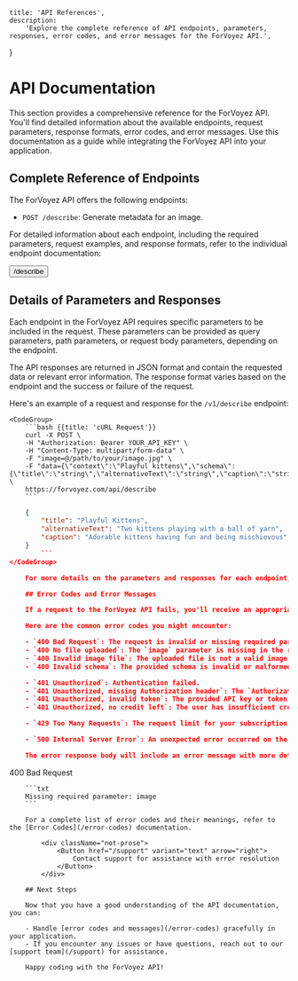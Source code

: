 
    title: 'API References',
    description:
        'Explore the complete reference of API endpoints, parameters, responses, error codes, and error messages for the ForVoyez API.',
}

# API Documentation

This section provides a comprehensive reference for the ForVoyez API. You'll find detailed information about the available endpoints, request parameters, response formats, error codes, and error messages. Use this documentation as a guide while integrating the ForVoyez API into your application.

## Complete Reference of Endpoints

The ForVoyez API offers the following endpoints:

- `POST /describe`: Generate metadata for an image.

For detailed information about each endpoint, including the required parameters, request examples, and response formats, refer to the individual endpoint documentation:

<div className="not-prose">
    <Button href="/describe" variant="text" arrow="right">
        /describe
    </Button>
</div>

## Details of Parameters and Responses

Each endpoint in the ForVoyez API requires specific parameters to be included in the request. These parameters can be provided as query parameters, path parameters, or request body parameters, depending on the endpoint.

The API responses are returned in JSON format and contain the requested data or relevant error information. The response format varies based on the endpoint and the success or failure of the request.

Here's an example of a request and response for the `/v1/describe` endpoint:

    <CodeGroup>
        ```bash {{title: 'cURL Request'}}
        curl -X POST \
        -H "Authorization: Bearer YOUR_API_KEY" \
        -H "Content-Type: multipart/form-data" \
        -F "image=@/path/to/your/image.jpg" \
        -F "data={\"context\":\"Playful kittens\",\"schema\":{\"title\":\"string\",\"alternativeText\":\"string\",\"caption\":\"string\"}}" \
        https://forvoyez.com/api/describe
        ```

```json {{ title: 'JSON Response' }}
    {
        "title": "Playful Kittens",
        "alternativeText": "Two kittens playing with a ball of yarn",
        "caption": "Adorable kittens having fun and being mischievous"
    }
        ```
</CodeGroup>

    For more details on the parameters and responses for each endpoint, refer to the individual endpoint documentation.

    ## Error Codes and Error Messages

    If a request to the ForVoyez API fails, you'll receive an appropriate HTTP status code along with an error message in the response body. The error message provides more information about the cause of the error and helps you troubleshoot the issue.

    Here are the common error codes you might encounter:

    - `400 Bad Request`: The request is invalid or missing required parameters.
    - `400 No file uploaded`: The `image` parameter is missing in the request.
    - `400 Invalid image file`: The uploaded file is not a valid image format.
    - `400 Invalid schema`: The provided schema is invalid or malformed.

    - `401 Unauthorized`: Authentication failed.
    - `401 Unauthorized, missing Authorization header`: The `Authorization` header is missing in the request.
    - `401 Unauthorized, invalid token`: The provided API key or token is invalid.
    - `401 Unauthorized, no credit left`: The user has insufficient credits to make the request.

    - `429 Too Many Requests`: The request limit for your subscription plan has been exceeded.

    - `500 Internal Server Error`: An unexpected error occurred on the server side.

    The error response body will include an error message with more details:

```
400 Bad Request
```
    ```txt
    Missing required parameter: image
    ```

    For a complete list of error codes and their meanings, refer to the [Error Codes](/error-codes) documentation.

        <div className="not-prose">
            <Button href="/support" variant="text" arrow="right">
                Contact support for assistance with error resolution
            </Button>
        </div>

    ## Next Steps

    Now that you have a good understanding of the API documentation, you can:

    - Handle [error codes and messages](/error-codes) gracefully in your application.
    - If you encounter any issues or have questions, reach out to our [support team](/support) for assistance.

    Happy coding with the ForVoyez API!
